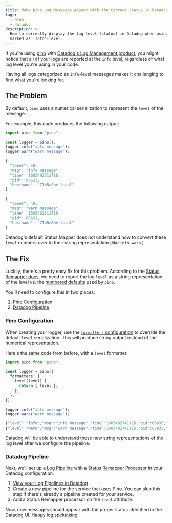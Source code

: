 ```yaml
---
title: Make pino Log Messages Appear with the Correct Status in Datadog
tags:
  - pino
  - datadog
description: >-
  How to correctly display the log level (status) in Datadog when using the pino logger. By default all messages are
  marked as 'info'-level.
---
```



If you're using [pino](https://github.com/pinojs/pino) with
[Datadog's Log Management product](https://docs.datadoghq.com/logs/), you might notice that all of your logs are
reported at the `info` level, regardless of what log level you're using in your code.

<MdxImage src={DdLogsInfoLevel} alt="screenshot of the datadog log UI showing all info-level messages" width="1/3" />

Having all logs categorized as `info`-level messages makes it challenging to find what you're looking for.

## The Problem

By default, `pino` uses a numerical serialization to represent the `level` of the message.

For example, this code produces the following output:

```ts
import pino from "pino";

const logger = pino();
logger.info("info message");
logger.warn("warn message");
```

```js
{
  "level": 30,
  "msg": "info message",
  "time": 1603492511716,
  "pid": 66621,
  "hostname": "71b5c8be.local"
}

{
  "level": 40,
  "msg": "warn message",
  "time": 1603492511716,
  "pid": 66621,
  "hostname": "71b5c8be.local"
}
```

Datadog's default Status Mapper does not understand how to convert these `level` numbers over to their string
representation (like `info`, `warn`.)

## The Fix

Luckily, there's a pretty easy fix for this problem. According to the
[Status Remapper docs](https://docs.datadoghq.com/logs/processing/processors/?tab=ui#log-status-remapper), we need to
report the log `level` as a string representation of the level vs. the
[numbered defaults](https://github.com/pinojs/pino/blob/master/lib/levels.js) used by `pino`.

You'll need to configure this in two places:

1. [Pino Configuration](#pino-configuration)
1. [Datadog Pipeline](#datadog-pipeline)

### Pino Configuration

When creating your logger, use the
[`formatters` configuration](https://github.com/pinojs/pino/blob/8786e3acbb0f50eeed13d4d599b4f25b0fa43730/docs/api.md#formatters-object)
to override the default `level` serialization. This will produce string output instead of the numerical representation.

Here's the same code from before, with a `level` formatter.

```ts
import pino from "pino";

const logger = pino({
  formatters: {
    level(level) {
      return { level };
    },
  },
});

logger.info("info message");
logger.warn("warn message");
```

```js
{"level":"info","msg":"info message","time":1603492741115,"pid":66835,"hostname":"71b5c8be.local"}
{"level":"warn","msg":"warn message","time":1603492741115,"pid":66835,"hostname":"71b5c8be.local"}
```

Datadog will be able to understand these new string representations of the log level after we configure the pipeline.

### Datadog Pipeline

Next, we'll set up a [Log Pipeline](https://docs.datadoghq.com/logs/processing/pipelines/) with a
[Status Remapper Processor](https://docs.datadoghq.com/logs/processing/processors/?tab=ui#log-status-remapper) in your
Datadog configuration.

1. [View your Log Pipelines in Datadog](https://app.datadoghq.com/logs/pipelines)
1. Create a new pipeline for the service that uses Pino. You can skip this step if there's already a pipeline created
   for your service.
   <MdxImage src={DdLogsNewPipeline} alt="screenshot of the datadog UI creating a new log pipeline" />
1. Add a Status Remapper processor on the `level` attribute.
   <MdxImage src={DdLogsNewProcessor} alt="screenshot of the datadog UI creating a new processor" />

Now, new messages should appear with the proper status identified in the Datadog UI. Happy log spelunking!

<MdxImage
  src={DdLogsMultipleLevels}
  alt="screenshot of the datadog log UI showing the proper log-levels being reported"
  width="1/3"
/>
